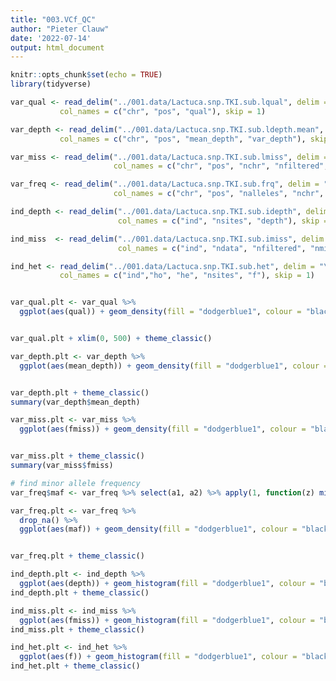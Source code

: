 ```yaml
---
title: "003.VCf_QC"
author: "Pieter Clauw"
date: '2022-07-14'
output: html_document
---
```


```r
knitr::opts_chunk$set(echo = TRUE)
library(tidyverse)
```

```r
var_qual <- read_delim("../001.data/Lactuca.snp.TKI.sub.lqual", delim = "\t",
           col_names = c("chr", "pos", "qual"), skip = 1)

var_depth <- read_delim("../001.data/Lactuca.snp.TKI.sub.ldepth.mean", delim = "\t",
           col_names = c("chr", "pos", "mean_depth", "var_depth"), skip = 1)

var_miss <- read_delim("../001.data/Lactuca.snp.TKI.sub.lmiss", delim = "\t",
                       col_names = c("chr", "pos", "nchr", "nfiltered", "nmiss", "fmiss"), skip = 1)

var_freq <- read_delim("../001.data/Lactuca.snp.TKI.sub.frq", delim = "\t",
                       col_names = c("chr", "pos", "nalleles", "nchr", "a1", "a2"), skip = 1)

ind_depth <- read_delim("../001.data/Lactuca.snp.TKI.sub.idepth", delim = "\t",
                        col_names = c("ind", "nsites", "depth"), skip = 1)

ind_miss  <- read_delim("../001.data/Lactuca.snp.TKI.sub.imiss", delim = "\t",
                        col_names = c("ind", "ndata", "nfiltered", "nmiss", "fmiss"), skip = 1)

ind_het <- read_delim("../001.data/Lactuca.snp.TKI.sub.het", delim = "\t",
           col_names = c("ind","ho", "he", "nsites", "f"), skip = 1)



```
```r
var_qual.plt <- var_qual %>%
  ggplot(aes(qual)) + geom_density(fill = "dodgerblue1", colour = "black", alpha = 0.3)


var_qual.plt + xlim(0, 500) + theme_classic() 
```

```r
var_depth.plt <- var_depth %>%
  ggplot(aes(mean_depth)) + geom_density(fill = "dodgerblue1", colour = "black", alpha = 0.3)


var_depth.plt + theme_classic() 
summary(var_depth$mean_depth)
```
```r
var_miss.plt <- var_miss %>%
  ggplot(aes(fmiss)) + geom_density(fill = "dodgerblue1", colour = "black", alpha = 0.3)


var_miss.plt + theme_classic()
summary(var_miss$fmiss)
```




```r
# find minor allele frequency
var_freq$maf <- var_freq %>% select(a1, a2) %>% apply(1, function(z) min(z))

var_freq.plt <- var_freq %>%
  drop_na() %>%
  ggplot(aes(maf)) + geom_density(fill = "dodgerblue1", colour = "black", alpha = 0.3)


var_freq.plt + theme_classic()
```

```r
ind_depth.plt <- ind_depth %>%
  ggplot(aes(depth)) + geom_histogram(fill = "dodgerblue1", colour = "black", alpha = 0.3)
ind_depth.plt + theme_classic()
```

```r
ind_miss.plt <- ind_miss %>%
  ggplot(aes(fmiss)) + geom_histogram(fill = "dodgerblue1", colour = "black", alpha = 0.3)
ind_miss.plt + theme_classic()
```

```r
ind_het.plt <- ind_het %>%
  ggplot(aes(f)) + geom_histogram(fill = "dodgerblue1", colour = "black", alpha = 0.3)
ind_het.plt + theme_classic()
```


